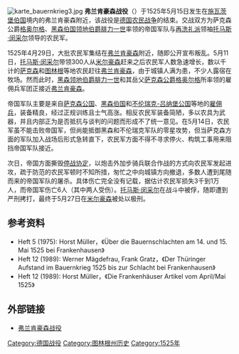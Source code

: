 [[File:karte_bauernkrieg3.jpg|thumb]]
'''弗兰肯豪森战役'''（{{lang-de|Schlacht bei Frankenhausen}}）于1525年5月15日发生在[[施瓦茨堡统治者列表|施瓦茨堡伯国]]境内的弗兰肯豪森附近，该战役是[[德国农民战争|德国农民战争]]的结束。交战双方为萨克森公爵[[格奥尔格_(萨克森公爵)|格奥尔格]]、[[黑森伯国|黑森伯国]][[领地伯爵|领地伯爵]][[腓力一世_(黑森)|腓力一世]]率领的帝国军队与[[再洗礼派|再洗礼派]]领袖[[托马斯·闵采尔|托马斯·闵采尔]]领导的农民军。

1525年4月29日，大批农民军集结在[[弗兰肯豪森|弗兰肯豪森]]附近，随即公开宣布叛乱。5月11日，[[托马斯·闵采尔|托马斯·闵采尔]]带领300人从[[米尔豪森|米尔豪森]]赶来之后农民军人数急速增长，数以千计的[[萨克森|萨克森]]和[[图林根|图林根]]等地农民赶往[[弗兰肯豪森|弗兰肯豪森]]，由于城镇人满为患，不少人露宿在牧场。然而此时，[[黑森统治者列表|黑森领地伯爵]][[腓力一世_(黑森)|腓力一世]]和其岳父[[萨克森选侯与国王列表|萨克森公爵]][[格奥尔格_(萨克森)|格奥尔格]]所率领的雇佣兵军团正接近[[弗兰肯豪森|弗兰肯豪森]]。

帝国军队主要是来自[[萨克森公国|萨克森公国]]、[[黑森伯国|黑森伯国]]和[[不伦瑞克统治者列表|不伦瑞克-吕纳堡公国]]等地的[[雇佣兵|雇佣兵]]，装备精良，经过正规训练且士气高涨。相反农民军装备简陋，多以农具为武器，并且内部正为是否抵抗与谈判的问题而形成不了统一意见。在5月14日，农民军虽不能击败帝国军，但尚能抵御黑森和不伦瑞克军队的零星攻势，但当萨克森方面的军队加入战场后形式急转直下，农民军方面不得不寻求停火、构筑工事用来阻挡帝国军队接近。

次日，帝国方面撕毁[[停战协定|停战协定]]，以炮击外加步骑兵联合作战的方式向农民军发起进攻，疏于防范的农民军顿时不知所措，匆忙之中向城镇方向撤退，多数人遭到尾随而来的帝国军队的屠杀。具体伤亡完全没有记载，据估计农民军损失3千到1万人，而帝国军伤亡6人（其中两人受伤）。[[托马斯·闵采尔|托马斯·闵采尔]]在战斗中被俘，随即遭到严刑拷打，最终于5月27日在[[米尔豪森|米尔豪森]]被处以极刑。

==参考资料==
* Heft 5 (1975): Horst Müller，《Über die Bauernschlachten am 14. und 15. Mai 1525 bei Frankenhausen》
* Heft 12 (1989): Werner Mägdefrau, Frank Gratz，《Der Thüringer Aufstand im Bauernkrieg 1525 bis zur Schlacht bei Frankenhausen》
* Heft 12 (1989): Horst Müller，《Die Frankenhäuser Artikel vom April/Mai 1525》

==外部链接==
*{{de}} [http://www.panorama-museum.de/ 弗兰肯豪森战役] {{Wayback|url=http://www.panorama-museum.de/ |date=20140129155204 }}

[[Category:德国战役|Category:德国战役]]
[[Category:图林根州历史|Category:图林根州历史]]
[[Category:1525年|Category:1525年]]